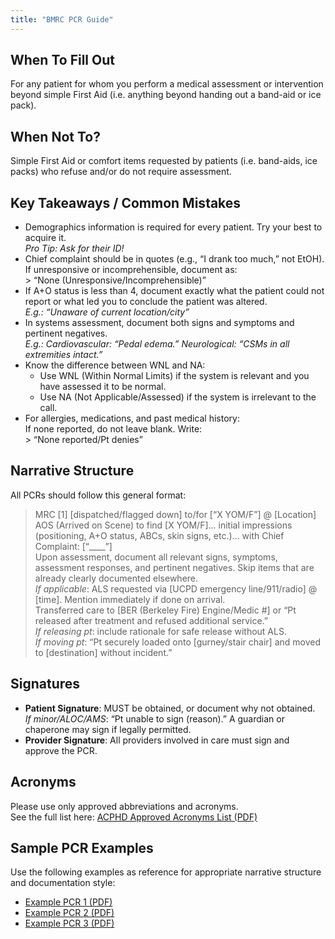 ```yaml
---
title: "BMRC PCR Guide"
---
```


## When To Fill Out 

For any patient for whom you perform a medical assessment or intervention beyond simple First Aid (i.e. anything beyond handing out a band-aid or ice pack).

## When Not To?

Simple First Aid or comfort items requested by patients (i.e. band-aids, ice packs) who refuse and/or do not require assessment.

## Key Takeaways / Common Mistakes

- Demographics information is required for every patient. Try your best to acquire it.  
  _Pro Tip: Ask for their ID!_
- Chief complaint should be in quotes (e.g., “I drank too much,” not EtOH). If unresponsive or incomprehensible, document as:  
  > “None (Unresponsive/Incomprehensible)”
- If A+O status is less than 4, document exactly what the patient could not report or what led you to conclude the patient was altered.  
  _E.g.: “Unaware of current location/city”_
- In systems assessment, document both signs and symptoms and pertinent negatives.  
  _E.g.: Cardiovascular: “Pedal edema.” Neurological: “CSMs in all extremities intact.”_
- Know the difference between WNL and NA:  
  - Use WNL (Within Normal Limits) if the system is relevant and you have assessed it to be normal.  
  - Use NA (Not Applicable/Assessed) if the system is irrelevant to the call.
- For allergies, medications, and past medical history:  
  If none reported, do not leave blank. Write:  
  > “None reported/Pt denies”

## Narrative Structure

All PCRs should follow this general format:

> MRC [1] [dispatched/flagged down] to/for [“X YOM/F”] @ [Location]
> AOS (Arrived on Scene) to find [X YOM/F]… initial impressions (positioning, A+O status, ABCs, skin signs, etc.)… with Chief Complaint: [“____”]  
> Upon assessment, document all relevant signs, symptoms, assessment responses, and pertinent negatives. Skip items that are already clearly documented elsewhere.  
> _If applicable_: ALS requested via [UCPD emergency line/911/radio] @ [time]. Mention immediately if done on arrival.  
> Transferred care to [BER (Berkeley Fire) Engine/Medic #] or “Pt released after treatment and refused additional service.”  
> _If releasing pt_: include rationale for safe release without ALS.  
> _If moving pt_: “Pt securely loaded onto [gurney/stair chair] and moved to [destination] without incident.”

## Signatures

- **Patient Signature**: MUST be obtained, or document why not obtained.  
  _If minor/ALOC/AMS_: “Pt unable to sign (reason).” A guardian or chaperone may sign if legally permitted.
- **Provider Signature**: All providers involved in care must sign and approve the PCR.

## Acronyms

Please use only approved abbreviations and acronyms.  
See the full list here: [ACPHD Approved Acronyms List (PDF)](files/acphd-approved-acronyms.pdf)

## Sample PCR Examples

Use the following examples as reference for appropriate narrative structure and documentation style:

- [Example PCR 1 (PDF)](files/preeclampsia-pcr.pdf)
- [Example PCR 2 (PDF)](files/dka-pcr.pdf)
- [Example PCR 3 (PDF)](files/sepsis-pcr.pdf)

